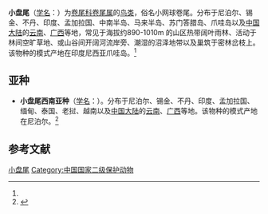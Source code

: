 {{Speciesbox
| name = 小盘尾
| status = LC
| status_system = iucn3.1
| status_ref = <ref>{{IUCN|id=22706976 |title=''Dicrurus remifer'' |assessors=[[BirdLife_International|BirdLife International]]  |version=2020.2 |year=2016 |accessdate=1 October 2016}} 数据库資料包含說明此物種被編入無危級別的原因</ref>
| image = Lesser racket-tailed drongo (Dicrurus remifer tectirostris).jpg
| image_caption = 西南亞種，攝於[[尼泊爾|尼泊爾]][[博卡拉|博卡拉]]
| genus = Dicrurus
| species = remifer
| authority = ([[康拉德·雅各·特明克|Temminck]], 1823)<ref name='id2829'>{{cite web| url =http://www.bioinfo.cn/db05/BjdwSpecies.php?action=view&id=2829| title =小盘尾| work =《中国动物物种编目数据库》| publisher =中国科学院微生物研究所| author =中国科学院动物研究所| accessdate =2009-04-04| deadurl =yes| archiveurl =https://web.archive.org/web/20160305050017/http://www.bioinfo.cn/db05/BjdwSpecies.php?action=view&id=2829| archivedate =2016-03-05}}</ref>
}}

'''小盘尾'''（[[学名|学名]]：{{lang|la|''Dicrurus remifer''}}）为[[卷尾科|卷尾科]][[卷尾属|卷尾属]]的[[鸟类|鸟类]]，俗名小网球卷尾。分布于尼泊尔、锡金、不丹、印度、孟加拉国、中南半岛、马来半岛、苏门答腊岛、爪哇岛以及[[中国大陆|中国大陆]]的[[云南|云南]]、[[广西|广西]]等地，常见于海拔约890-1010m 的山区热带阔叶雨林、活动于林间空旷草地、或山谷间开阔河流岸旁、潮湿的沼泽地带以及巢筑于密林岔枝上。该物种的模式产地在印度尼西亚爪哇岛。<ref name='id2829'/>

==亚种==
*'''小盘尾西南亚种'''（[[学名|学名]]：{{lang|la|''Dicrurus remifer tectirostris''}}）。分布于尼泊尔、锡金、不丹、印度、孟加拉国、缅甸、泰国、老挝、越南以及[[中国大陆|中国大陆]]的[[云南|云南]]、[[广西|广西]]等地。该物种的模式产地在尼泊尔。<ref name='id2830'>{{cite web| url =http://www.bioinfo.cn/db05/BjdwSpecies.php?action=view&id=2830| title =小盘尾西南亚种| work =《中国动物物种编目数据库》| publisher =中国科学院微生物研究所| author =中国科学院动物研究所| accessdate =2009-04-04| deadurl =yes| archiveurl =https://web.archive.org/web/20160305074437/http://www.bioinfo.cn/db05/BjdwSpecies.php?action=view&id=2830| archivedate =2016-03-05}}</ref>

== 参考文献 ==
{{reflist}}
{{Taxonbar|from=Q1590038}}

[[Category:卷尾属|小盘尾]]
[[Category:中国国家二级保护动物|Category:中国国家二级保护动物]]


{{雀形目小作品}}